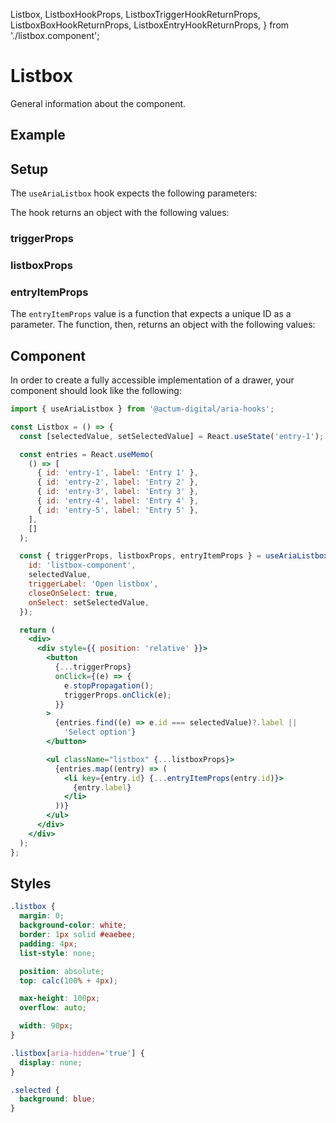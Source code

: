   Listbox,
  ListboxHookProps,
  ListboxTriggerHookReturnProps,
  ListboxBoxHookReturnProps,
  ListboxEntryHookReturnProps,
} from './listbox.component';

<Meta title="Aria Component/Listbox" />

# Listbox

General information about the component.

## Example

<Canvas>
  <Listbox />
</Canvas>

## Setup

The `useAriaListbox` hook expects the following parameters:

<ArgsTable of={ListboxHookProps} sort="requiredFirst" />

The hook returns an object with the following values:

### triggerProps

<ArgsTable of={ListboxTriggerHookReturnProps} />

### listboxProps

<ArgsTable of={ListboxBoxHookReturnProps} />

### entryItemProps

The `entryItemProps` value is a function that expects a unique ID as a parameter. The function, then, returns an object with the following values:

<ArgsTable of={ListboxEntryHookReturnProps} />

## Component

In order to create a fully accessible implementation of a drawer, your component should look like the following:

```jsx
import { useAriaListbox } from '@actum-digital/aria-hooks';

const Listbox = () => {
  const [selectedValue, setSelectedValue] = React.useState('entry-1');

  const entries = React.useMemo(
    () => [
      { id: 'entry-1', label: 'Entry 1' },
      { id: 'entry-2', label: 'Entry 2' },
      { id: 'entry-3', label: 'Entry 3' },
      { id: 'entry-4', label: 'Entry 4' },
      { id: 'entry-5', label: 'Entry 5' },
    ],
    []
  );

  const { triggerProps, listboxProps, entryItemProps } = useAriaListbox({
    id: 'listbox-component',
    selectedValue,
    triggerLabel: 'Open listbox',
    closeOnSelect: true,
    onSelect: setSelectedValue,
  });

  return (
    <div>
      <div style={{ position: 'relative' }}>
        <button
          {...triggerProps}
          onClick={(e) => {
            e.stopPropagation();
            triggerProps.onClick(e);
          }}
        >
          {entries.find((e) => e.id === selectedValue)?.label ||
            'Select option'}
        </button>

        <ul className="listbox" {...listboxProps}>
          {entries.map((entry) => (
            <li key={entry.id} {...entryItemProps(entry.id)}>
              {entry.label}
            </li>
          ))}
        </ul>
      </div>
    </div>
  );
};
```

## Styles

```css
.listbox {
  margin: 0;
  background-color: white;
  border: 1px solid #eaebee;
  padding: 4px;
  list-style: none;

  position: absolute;
  top: calc(100% + 4px);

  max-height: 100px;
  overflow: auto;

  width: 90px;
}

.listbox[aria-hidden='true'] {
  display: none;
}

.selected {
  background: blue;
}
```
